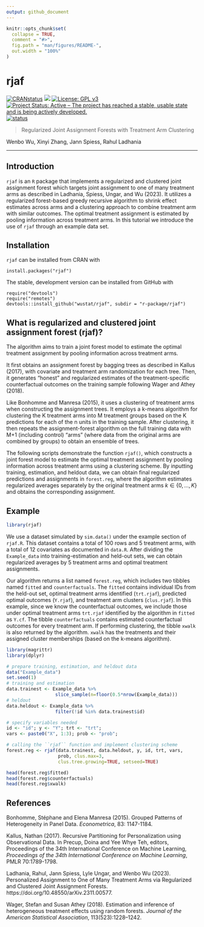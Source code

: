 ```yaml
---
output: github_document
---
```


<!-- README.md is generated from README.Rmd. Please edit that file -->

```r
knitr::opts_chunk$set(
  collapse = TRUE,
  comment = "#>",
  fig.path = "man/figures/README-",
  out.width = "100%"
)
```

# rjaf

<!-- badges: start -->
[![CRANstatus](https://www.r-pkg.org/badges/version/rjaf)](https://cran.r-project.org/package=rjaf)
[![](https://cranlogs.r-pkg.org/badges/grand-total/rjaf)](https://cran.r-project.org/package=rjaf)
[![License: GPL
v3](https://img.shields.io/badge/License-GPLv3-blue.svg)](https://www.gnu.org/licenses/gpl-3.0)
[![Project Status: Active – The project has reached a stable, usable
state and is being actively
developed.](https://www.repostatus.org/badges/latest/active.svg)](https://www.repostatus.org/#active)
[![status](https://joss.theoj.org/papers/ff8fa725cc40d0247158bd244f1117be/status.svg)](https://joss.theoj.org/papers/ff8fa725cc40d0247158bd244f1117be)
<!-- badges: end -->

> Regularized Joint Assignment Forests with Treatment Arm Clustering

Wenbo Wu, Xinyi Zhang, Jann Spiess, Rahul Ladhania

---
## Introduction

`rjaf` is an `R` package that implements a regularized and clustered joint assignment forest which targets joint assignment to one of many treatment arms as described in Ladhania, Spiess, Ungar, and Wu (2023). It utilizes a regularized forest-based greedy recursive algorithm to shrink effect estimates across arms and a clustering approach to combine treatment arm with similar outcomes. The optimal treatment assignment is estimated by pooling information across treatment arms. In this tutorial we introduce the use of `rjaf` through an example data set.



## Installation
`rjaf` can be installed from CRAN with
```
install.packages("rjaf")
```

The stable, development version can be installed from GitHub with
```
require("devtools")
require("remotes")
devtools::install_github("wustat/rjaf", subdir = "r-package/rjaf")
```

## What is regularized and clustered joint assignment forest (rjaf)? 
The algorithm aims to train a joint forest model to estimate the optimal treatment assignment by pooling information across treatment arms.

It first obtains an assignment forest by bagging trees as described in Kallus (2017),  with covariate and treatment arm randomization for each tree. Then, it generates "honest" and regularized estimates of the treatment-specific counterfactual outcomes on the training sample following Wager and Athey (2018).

Like Bonhomme and Manresa (2015), it uses a clustering of treatment arms when constructing the assignment trees. It employs a k-means algorithm for clustering the K treatment arms into M treatment groups based on the K predictions for each of the n units in the training sample. After clustering, it then repeats the assignment-forest algorithm on the full training data with M+1 (including control) "arms" (where data from the original arms are combined by groups) to obtain an ensemble of trees.

The following scripts demonstrate the function ``rjaf()``, which constructs a joint forest model to estimate the optimal treatment assignment by pooling information across treatment arms using a clustering scheme. By inputting training, estimation, and heldout data, we can obtain final regularized predictions and assignments in ``forest.reg``, where the algorithm estimates regularized averages separately by the original treatment arms $k \in \{0,\ldots,K\}$ and obtains the corresponding assignment.


## Example

```r
library(rjaf)
```


We use a dataset simulated by `sim.data()` under the example section of `rjaf.R`. This dataset contains a total of 100 rows and 5 treatment arms, with a total of 12 covariates as documented in `data.R`. After dividing the `Example_data` into training-estimation and held-out sets, we can obtain regularized averages by 5 treatment arms and optimal treatment assignments. 

Our algorithm returns a list named `forest.reg`, which includes two tibbles named `fitted` and `counterfactuals`. The `fitted` contains individual IDs from the held-out set, optimal treatment arms identified (`trt.rjaf`), predicted optimal outcomes (`Y.rjaf`), and treatment arm clusters (`clus.rjaf`). In this example, since we know the counterfactual outcomes, we include those under optimal treatment arms `trt.rjaf` identified by the algorithm in `fitted` as `Y.cf`. The tibble `counterfactuals` contains estimated counterfactual outcomes for every treatment arm. If performing clustering, the tibble `xwalk` is also returned by the algorithm. `xwalk` has the treatments and their assigned cluster memberships (based on the k-means algorithm).

```r
library(magrittr)
library(dplyr)

# prepare training, estimation, and heldout data
data("Example_data")
set.seed(1)
# training and estimation
data.trainest <- Example_data %>% 
                  slice_sample(n=floor(0.5*nrow(Example_data)))
# heldout
data.heldout <- Example_data %>% 
                  filter(!id %in% data.trainest$id)

# specify variables needed
id <- "id"; y <- "Y"; trt <- "trt";  
vars <- paste0("X", 1:3); prob <- "prob";

# calling the ``rjaf`` function and implement clustering scheme
forest.reg <- rjaf(data.trainest, data.heldout, y, id, trt, vars, 
                   prob, clus.max=3, 
                   clus.tree.growing=TRUE, setseed=TRUE)

```

```r
head(forest.reg$fitted)
head(forest.reg$counterfactuals)
head(forest.reg$xwalk)
```


## References

Bonhomme, Stéphane and Elena Manresa (2015). Grouped Patterns of Heterogeneity in Panel Data. *Econometrica*, 83: 1147-1184.
\cr

Kallus, Nathan (2017). Recursive Partitioning for Personalization using Observational Data. In Precup, Doina and Yee Whye Teh, editors, Proceedings of the 34th International Conference on Machine Learning, *Proceedings of the 34th International Conference on Machine Learning*, PMLR 70:1789-1798.
\cr

Ladhania, Rahul, Jann Spiess, Lyle Ungar, and Wenbo Wu (2023). Personalized Assignment to One of Many Treatment Arms via Regularized and Clustered Joint Assignment Forests. https://doi.org/10.48550/arXiv.2311.00577.
\cr

Wager, Stefan and Susan Athey (2018). Estimation and inference of heterogeneous treatment effects using random forests. *Journal of the American Statistical Association*, 113(523):1228–1242.
\cr
